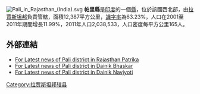 [[Image:Pali_in_Rajasthan_(India).svg|thumb]]
'''帕里縣'''是[[印度|印度]]的一個[[縣|縣]]，位於該國西北部，由[[拉賈斯坦邦|拉賈斯坦邦]]負責管轄，面積12,387平方公里，[[識字率|識字率]]為63.23%，人口在2001至2011年期間增長11.99%，2011年人口2,038,533，人口密度每平方公里165人。

==外部連結==
* [https://web.archive.org/web/20130804233717/http://www.rajasthanpatrika.com/Category/Rajasthan/Pali For Latest news of Pali district in Rajasthan Patrika]
* [http://www.bhaskar.com/rajasthan/pali/ For Latest news of Pali district in Dainik Bhaskar] {{Wayback|url=http://www.bhaskar.com/rajasthan/pali/ |date=20200114205244 }}
* [http://www.dainiknavajyoti.com/hindi/sub_cat_news.php?catid=26&subcatid=61 For Latest news of Pali district in Dainik Navjyoti] {{Wayback|url=http://www.dainiknavajyoti.com/hindi/sub_cat_news.php?catid=26&subcatid=61 |date=20190319115251 }}

{{coord|90|00|00|N|73|19|23|E|region:IN-RJ_type:landmark_source:kolossus-dewiki|display=title}}

{{Rajasthan}}
{{拉贾斯坦邦行政区划小作品}}
[[Category:拉贾斯坦邦辖县|Category:拉贾斯坦邦辖县]]